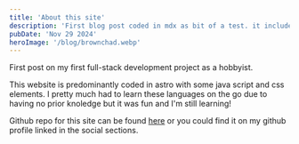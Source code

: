 ```yaml
---
title: 'About this site'
description: 'First blog post coded in mdx as bit of a test. it includes bit of a disclaimer for my lack of skill as Im a complete beginner in js'
pubDate: 'Nov 29 2024'
heroImage: '/blog/brownchad.webp'
---
```


First post on my first full-stack development project as a hobbyist.

This website is predominantly coded in astro with some java script and css elements. I  pretty much had to learn these languages on the go due to having no prior knoledge but it was fun and I'm still learning!

Github repo for this site can be found <a href="https://github.com/0xcheth/0xcheth.github.io/tree/main" target="_blank">here</a> or you could find it on my github profile linked in the social sections.
